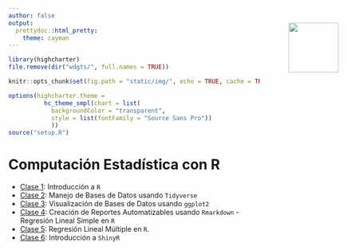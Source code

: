 ```yaml
---
author: false
output:
  prettydoc::html_pretty:
    theme: cayman
---
```


<!-- README.md is generated from README.Rmd. Please edit that file -->

```r
library(highcharter)
file.remove(dir("wdgts/", full.names = TRUE))

knitr::opts_chunk$set(fig.path = "static/img/", echo = TRUE, cache = TRUE, message = FALSE)

options(highcharter.theme =
          hc_theme_smpl(chart = list(
            backgroundColor = "transparent",
            style = list(fontFamily = "Source Sans Pro"))
            ))
source("setup.R")

```

# Computación Estadística con R

<img src="logouccolor.jpg" style="position:absolute;top:100px;right:70px;" width="100" />

- [Clase 1](Clase-1.html): Introducción a `R`
- [Clase 2](Clase-2.html): Manejo de Bases de Datos usando `Tidyverse`
- [Clase 3](Clase-3.html): Visualización de Bases de Datos usando `ggplot2`
- [Clase 4](Clase-4.html): Creación de Reportes Automatizables usando `Rmarkdown` - Regresión Lineal Simple en `R`
- [Clase 5](Clase-5.html): Regresión Lineal Múltiple en `R`.
- [Clase 6](Clase-6.html): Introducción a `ShinyR`
